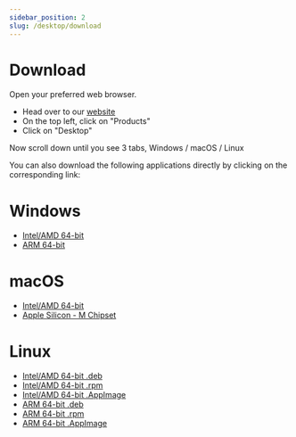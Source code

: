 ```yaml
---
sidebar_position: 2
slug: /desktop/download
---
```


# Download

Open your preferred web browser.

-   Head over to our [website](https://filen.io/products/desktop)
-   On the top left, click on "Products"
-   Click on "Desktop"

Now scroll down until you see 3 tabs, Windows / macOS / Linux

You can also download the following applications directly by clicking on the corresponding link:

# Windows

-   [Intel/AMD 64-bit](http://cdn.filen.io/@filen/desktop/release/latest/Filen_win_x64.exe)
-   [ARM 64-bit](http://cdn.filen.io/@filen/desktop/release/latest/Filen_win_x64.exe)

# macOS

-   [Intel/AMD 64-bit](http://cdn.filen.io/@filen/desktop/release/latest/Filen_mac_x64.dmg)
-   [Apple Silicon - M Chipset](http://cdn.filen.io/@filen/desktop/release/latest/Filen_mac_arm64.dmg)

# Linux

-   [Intel/AMD 64-bit .deb](http://cdn.filen.io/@filen/desktop/release/latest/Filen_linux_amd64.deb)
-   [Intel/AMD 64-bit .rpm](http://cdn.filen.io/@filen/desktop/release/latest/Filen_linux_x86_64.rpm)
-   [Intel/AMD 64-bit .AppImage](http://cdn.filen.io/@filen/desktop/release/latest/Filen_linux_x86_64.AppImage)
-   [ARM 64-bit .deb](http://cdn.filen.io/@filen/desktop/release/latest/Filen_linux_arm64.deb)
-   [ARM 64-bit .rpm](http://cdn.filen.io/@filen/desktop/release/latest/Filen_linux_aarch64.rpm)
-   [ARM 64-bit .AppImage](http://cdn.filen.io/@filen/desktop/release/latest/Filen_linux_arm64.AppImage)
